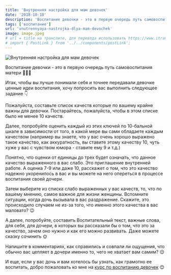 ```yaml
---
title: 'Внутренняя настройка для мам девочек'
date: '2018-10-18'
description: 'Воспитание девочки - это в первую очередь путь самовоспитания матери. Итак, чтобы вы лучше понимали себя и точнее передавали девочке ценные идеи воспитания, хочу попросить вас выполнить следующее задание...'
tags: ['воспитание']
url: 'vnutrennyaya-nastrojka-dlya-mam-devochek'
image: image.jpeg
# url = title на транслите, для перевода использовать https://www.itranslit.com/
# import { PostLink } from '../../components/postLink';
---
```


![Внутренняя настройка для мам девочек](./image.jpeg)

Воспитание девочки - это в первую очередь путь самовоспитания матери 👨‍👩‍👧

Итак, чтобы вы лучше понимали себя и точнее передавали девочке ценные идеи воспитания, хочу попросить вас выполнить следующее задание 👇

Пожалуйста, составьте список качеств которые по вашему крайне важны для девочки. Постарайтесь, пожалуйста, чтобы в этом списке было не менее 10 качеств.

Далее, попробуйте оценить каждый из этих ключей по 10-бальной шкале в зависимости от того, в какой мере вы сами обладаете каждым качеством (например вы знаете, что у вас очень хорошо выражено такое качество, как аккуратность, вы ставите этому качеству 10, чуть хуже у вас с чувством юмора - ставите ему 9 и т.д.)

Понятно, что оценки от единицы до трех будет означать, что данное качество выраженного в вас слабо. Это приглашение внутренней работе. А оценка 7-9 или даже 10, расскажет о том, что это качество надежно укоренилось в вас и вы можете на него опереться в процессе воспитания своей дочери.

Затем выберите из списка слабо выраженных у вас качеств, то, что по вашему мнению, самое важное для жизни женщины. Вспомните ситуации, когда дочь вызывала в вас раздражение. Скажите, это происходило случаем не из-за того, что именно этого качества в вас маловато? 😉

А далее, попробуйте, составить Воспитательный текст, важные слова, для себя, для дочери, в которых вы рассказали бы о том, что это за качество, зачем оно нужно и как его можно развивать. Даже можете сказку сочинить 🌞

Напишите в комментариях, как справились и совпали ли ощущения, что обычно вас цепляет в дочери именно то, чего не хватает вам самим? 😌

И еще, если у вас дочь и вам хотелось бы узнать, как грамотно ее воспитать, добро пожаловать ко мне на <a href="https://raduga-skazok.ru/2018/03/22/seminar-trening-dlja-roditelej-osnovy-vospitanija-devochek/" target="_blank">курс по воспитанию девочек</a> 😊

